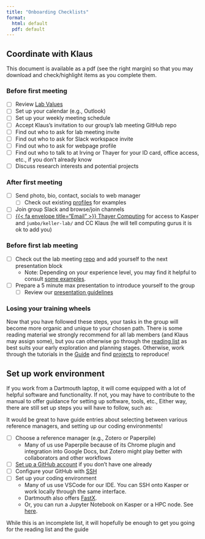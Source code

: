 ```yaml
---
title: "Onboarding Checklists"
format: 
  html: default
  pdf: default
---
```


## Coordinate with Klaus{#coordinate}

This document is available as a pdf (see the right margin) so that you may download and check/highlight items as you complete them. 

### Before first meeting

- [ ] Review [Lab Values](lab-values/index.qmd)
- [ ] Set up your calendar (e.g., Outlook)
- [ ] Set up your weekly meeting schedule
- [ ] Accept Klaus's invitation to our group's lab meeting GitHub repo
- [ ] Find out who to ask for lab meeting invite
- [ ] Find out who to ask for Slack workspace invite
- [ ] Find out who to ask for webpage profile
- [ ] Find out who to talk to at Irving or Thayer for your ID card, office access, etc., if you don't already know
- [ ] Discuss research interests and potential projects

### After first meeting
- [ ] Send photo, bio, contact, socials to web manager
  - [ ] Check out existing [profiles](https://keller-lab.github.io/people.html) for examples
- [ ] Join group Slack and browse/join channels
- [ ] [{{< fa envelope title="Email" >}} Thayer Computing](mailto:computing@thayer.dartmouth.edu) for access to Kasper and `jumbo/keller-lab/` and CC Klaus (he will tell computing gurus it is ok to add you)

### Before first lab meeting
- [ ] Check out the lab meeting [repo](https://github.com/keller-lab/lab-meetings) and add yourself to the next presentation block
  - Note: Depending on your experience level, you may find it helpful to consult [some examples](analysis/lab-github.qmd).
- [ ] Prepare a 5 minute max presentation to introduce yourself to the group
  - [ ] Review our [presentation guidelines](sci-comm/presentation-guidelines.qmd)

### Losing your training wheels
Now that you have followed these steps, your tasks in the group will become more organic and unique to your chosen path. There is some reading material we strongly recommend for all lab members (and Klaus may assign some), but you can otherwise go through the [reading list](materials/reading-list.qmd) as best suits your early exploration and planning stages. Otherwise, work through the tutorials in the [Guide](guide/index.qmd) and find [projects](materials/reproduce-repos.qmd) to reproduce! 


## Set up work environment{#setup}

If you work from a Dartmouth laptop, it will come equipped with a lot of helpful software and functionality. If not, you may have to contribute to the manual to offer guidance for setting up software, tools, etc., Either way, there are still set up steps you will have to follow, such as:

::: {.column-margin}
::: {.callout-note}
It would be great to have guide entries about selecting between various reference managers, and setting up our coding environments!
:::
:::

- [ ] Choose a reference manager (e.g., Zotero or Paperpile)
  - Many of us use Paperpile because of its Chrome plugin and integration into Google Docs, but Zotero might play better with collaborators and other workflows
- [ ] [Set up a GitHub account](https://docs.github.com/en/get-started/start-your-journey/creating-an-account-on-github) if you don't have one already
- [ ] Configure your GitHub with [SSH](https://docs.github.com/en/authentication/connecting-to-github-with-ssh)
- [ ] Set up your coding environment 
  - Many of us use VSCode for our IDE. You can SSH onto Kasper or work locally through the same interface.  
  - Dartmouth also offers [FastX](https://services.dartmouth.edu/TDClient/1806/Portal/KB/ArticleDet?ID=81595).
  - Or, you can run a Jupyter Notebook on Kasper or a HPC node. See [here](https://services.dartmouth.edu/TDClient/1806/Portal/KB/ArticleDet?ID=124517).

While this is an incomplete list, it will hopefully be enough to get you going for the reading list and the guide <i class="fa-regular fa-face-grin-wide"></i>